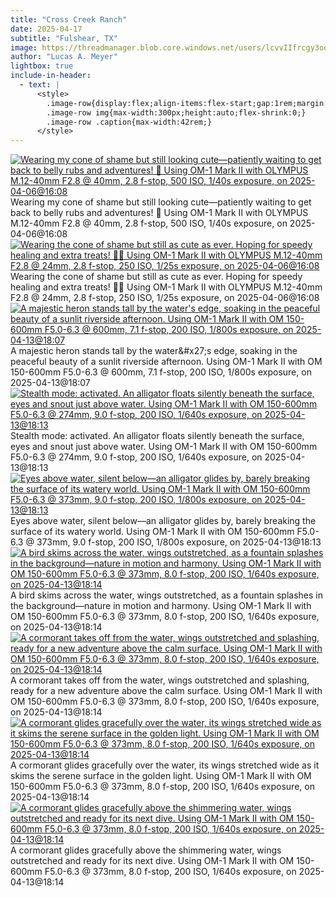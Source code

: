 ```yaml
---
title: "Cross Creek Ranch"
date: 2025-04-17
subtitle: "Fulshear, TX"
image: https://threadmanager.blob.core.windows.net/users/lcvvIIfrcgy3oo8NKhjkLYJDZvHJKG0Nj3gerYEDsgQ/themed_folders/photography/2025_04_17_Fulshear/e1662f44-2526-5707-a864-a961bb383e03_thumb.jpg
author: "Lucas A. Meyer"
lightbox: true
include-in-header:
  - text: |
      <style>
        .image-row{display:flex;align-items:flex-start;gap:1rem;margin:1rem 0;}
        .image-row img{max-width:300px;height:auto;flex-shrink:0;}
        .image-row .caption{max-width:42rem;}
      </style>
---
```



::: {.image-row}
[![Wearing my cone of shame but still looking cute—patiently waiting to get back to belly rubs and adventures! 🐾 Using OM-1 Mark II with OLYMPUS M.12-40mm F2.8 @ 40mm, 2.8 f-stop, 500 ISO, 1/40s exposure, on 2025-04-06@16:08](https://threadmanager.blob.core.windows.net/users/lcvvIIfrcgy3oo8NKhjkLYJDZvHJKG0Nj3gerYEDsgQ/themed_folders/photography/2025_04_17_Fulshear/91a589cb-0bbf-51b3-9898-972758a94aea_thumb.jpg){.lightbox title="Wearing my cone of shame but still looking cute—patiently waiting to get back to belly rubs and adventures! 🐾 Using OM-1 Mark II with OLYMPUS M.12-40mm F2.8 @ 40mm, 2.8 f-stop, 500 ISO, 1/40s exposure, on 2025-04-06@16:08" alt="Wearing my cone of shame but still looking cute—patiently waiting to get back to belly rubs and adventures! 🐾 Using OM-1 Mark II with OLYMPUS M.12-40mm F2.8 @ 40mm, 2.8 f-stop, 500 ISO, 1/40s exposure, on 2025-04-06@16:08"}](https://threadmanager.blob.core.windows.net/users/lcvvIIfrcgy3oo8NKhjkLYJDZvHJKG0Nj3gerYEDsgQ/themed_folders/photography/2025_04_17_Fulshear/91a589cb-0bbf-51b3-9898-972758a94aea.jpg)
<div class="caption">Wearing my cone of shame but still looking cute—patiently waiting to get back to belly rubs and adventures! 🐾 Using OM-1 Mark II with OLYMPUS M.12-40mm F2.8 @ 40mm, 2.8 f-stop, 500 ISO, 1/40s exposure, on 2025-04-06@16:08</div>
:::


::: {.image-row}
[![Wearing the cone of shame but still as cute as ever. Hoping for speedy healing and extra treats! 🐶💙 Using OM-1 Mark II with OLYMPUS M.12-40mm F2.8 @ 24mm, 2.8 f-stop, 250 ISO, 1/25s exposure, on 2025-04-06@16:08](https://threadmanager.blob.core.windows.net/users/lcvvIIfrcgy3oo8NKhjkLYJDZvHJKG0Nj3gerYEDsgQ/themed_folders/photography/2025_04_17_Fulshear/81fce621-723c-58cf-a093-cfd9a6a7ff04_thumb.jpg){.lightbox title="Wearing the cone of shame but still as cute as ever. Hoping for speedy healing and extra treats! 🐶💙 Using OM-1 Mark II with OLYMPUS M.12-40mm F2.8 @ 24mm, 2.8 f-stop, 250 ISO, 1/25s exposure, on 2025-04-06@16:08" alt="Wearing the cone of shame but still as cute as ever. Hoping for speedy healing and extra treats! 🐶💙 Using OM-1 Mark II with OLYMPUS M.12-40mm F2.8 @ 24mm, 2.8 f-stop, 250 ISO, 1/25s exposure, on 2025-04-06@16:08"}](https://threadmanager.blob.core.windows.net/users/lcvvIIfrcgy3oo8NKhjkLYJDZvHJKG0Nj3gerYEDsgQ/themed_folders/photography/2025_04_17_Fulshear/81fce621-723c-58cf-a093-cfd9a6a7ff04.jpg)
<div class="caption">Wearing the cone of shame but still as cute as ever. Hoping for speedy healing and extra treats! 🐶💙 Using OM-1 Mark II with OLYMPUS M.12-40mm F2.8 @ 24mm, 2.8 f-stop, 250 ISO, 1/25s exposure, on 2025-04-06@16:08</div>
:::


::: {.image-row}
[![A majestic heron stands tall by the water&#x27;s edge, soaking in the peaceful beauty of a sunlit riverside afternoon. Using OM-1 Mark II with OM 150-600mm F5.0-6.3 @ 600mm, 7.1 f-stop, 200 ISO, 1/800s exposure, on 2025-04-13@18:07](https://threadmanager.blob.core.windows.net/users/lcvvIIfrcgy3oo8NKhjkLYJDZvHJKG0Nj3gerYEDsgQ/themed_folders/photography/2025_04_17_Fulshear/236dfa15-4107-5120-8f7f-854c9b2b17e3_thumb.jpg){.lightbox title="A majestic heron stands tall by the water&#x27;s edge, soaking in the peaceful beauty of a sunlit riverside afternoon. Using OM-1 Mark II with OM 150-600mm F5.0-6.3 @ 600mm, 7.1 f-stop, 200 ISO, 1/800s exposure, on 2025-04-13@18:07" alt="A majestic heron stands tall by the water&#x27;s edge, soaking in the peaceful beauty of a sunlit riverside afternoon. Using OM-1 Mark II with OM 150-600mm F5.0-6.3 @ 600mm, 7.1 f-stop, 200 ISO, 1/800s exposure, on 2025-04-13@18:07"}](https://threadmanager.blob.core.windows.net/users/lcvvIIfrcgy3oo8NKhjkLYJDZvHJKG0Nj3gerYEDsgQ/themed_folders/photography/2025_04_17_Fulshear/236dfa15-4107-5120-8f7f-854c9b2b17e3.jpg)
<div class="caption">A majestic heron stands tall by the water&amp;#x27;s edge, soaking in the peaceful beauty of a sunlit riverside afternoon. Using OM-1 Mark II with OM 150-600mm F5.0-6.3 @ 600mm, 7.1 f-stop, 200 ISO, 1/800s exposure, on 2025-04-13@18:07</div>
:::


::: {.image-row}
[![Stealth mode: activated. An alligator floats silently beneath the surface, eyes and snout just above water. Using OM-1 Mark II with OM 150-600mm F5.0-6.3 @ 274mm, 9.0 f-stop, 200 ISO, 1/640s exposure, on 2025-04-13@18:13](https://threadmanager.blob.core.windows.net/users/lcvvIIfrcgy3oo8NKhjkLYJDZvHJKG0Nj3gerYEDsgQ/themed_folders/photography/2025_04_17_Fulshear/e1662f44-2526-5707-a864-a961bb383e03_thumb.jpg){.lightbox title="Stealth mode: activated. An alligator floats silently beneath the surface, eyes and snout just above water. Using OM-1 Mark II with OM 150-600mm F5.0-6.3 @ 274mm, 9.0 f-stop, 200 ISO, 1/640s exposure, on 2025-04-13@18:13" alt="Stealth mode: activated. An alligator floats silently beneath the surface, eyes and snout just above water. Using OM-1 Mark II with OM 150-600mm F5.0-6.3 @ 274mm, 9.0 f-stop, 200 ISO, 1/640s exposure, on 2025-04-13@18:13"}](https://threadmanager.blob.core.windows.net/users/lcvvIIfrcgy3oo8NKhjkLYJDZvHJKG0Nj3gerYEDsgQ/themed_folders/photography/2025_04_17_Fulshear/e1662f44-2526-5707-a864-a961bb383e03.jpg)
<div class="caption">Stealth mode: activated. An alligator floats silently beneath the surface, eyes and snout just above water. Using OM-1 Mark II with OM 150-600mm F5.0-6.3 @ 274mm, 9.0 f-stop, 200 ISO, 1/640s exposure, on 2025-04-13@18:13</div>
:::


::: {.image-row}
[![Eyes above water, silent below—an alligator glides by, barely breaking the surface of its watery world. Using OM-1 Mark II with OM 150-600mm F5.0-6.3 @ 373mm, 9.0 f-stop, 200 ISO, 1/800s exposure, on 2025-04-13@18:13](https://threadmanager.blob.core.windows.net/users/lcvvIIfrcgy3oo8NKhjkLYJDZvHJKG0Nj3gerYEDsgQ/themed_folders/photography/2025_04_17_Fulshear/6f37193e-3673-5410-ae7a-3b0dac6bd977_thumb.jpg){.lightbox title="Eyes above water, silent below—an alligator glides by, barely breaking the surface of its watery world. Using OM-1 Mark II with OM 150-600mm F5.0-6.3 @ 373mm, 9.0 f-stop, 200 ISO, 1/800s exposure, on 2025-04-13@18:13" alt="Eyes above water, silent below—an alligator glides by, barely breaking the surface of its watery world. Using OM-1 Mark II with OM 150-600mm F5.0-6.3 @ 373mm, 9.0 f-stop, 200 ISO, 1/800s exposure, on 2025-04-13@18:13"}](https://threadmanager.blob.core.windows.net/users/lcvvIIfrcgy3oo8NKhjkLYJDZvHJKG0Nj3gerYEDsgQ/themed_folders/photography/2025_04_17_Fulshear/6f37193e-3673-5410-ae7a-3b0dac6bd977.jpg)
<div class="caption">Eyes above water, silent below—an alligator glides by, barely breaking the surface of its watery world. Using OM-1 Mark II with OM 150-600mm F5.0-6.3 @ 373mm, 9.0 f-stop, 200 ISO, 1/800s exposure, on 2025-04-13@18:13</div>
:::


::: {.image-row}
[![A bird skims across the water, wings outstretched, as a fountain splashes in the background—nature in motion and harmony. Using OM-1 Mark II with OM 150-600mm F5.0-6.3 @ 373mm, 8.0 f-stop, 200 ISO, 1/640s exposure, on 2025-04-13@18:14](https://threadmanager.blob.core.windows.net/users/lcvvIIfrcgy3oo8NKhjkLYJDZvHJKG0Nj3gerYEDsgQ/themed_folders/photography/2025_04_17_Fulshear/20ef960f-dcc0-5222-b2fa-6e971e971433_thumb.jpg){.lightbox title="A bird skims across the water, wings outstretched, as a fountain splashes in the background—nature in motion and harmony. Using OM-1 Mark II with OM 150-600mm F5.0-6.3 @ 373mm, 8.0 f-stop, 200 ISO, 1/640s exposure, on 2025-04-13@18:14" alt="A bird skims across the water, wings outstretched, as a fountain splashes in the background—nature in motion and harmony. Using OM-1 Mark II with OM 150-600mm F5.0-6.3 @ 373mm, 8.0 f-stop, 200 ISO, 1/640s exposure, on 2025-04-13@18:14"}](https://threadmanager.blob.core.windows.net/users/lcvvIIfrcgy3oo8NKhjkLYJDZvHJKG0Nj3gerYEDsgQ/themed_folders/photography/2025_04_17_Fulshear/20ef960f-dcc0-5222-b2fa-6e971e971433.jpg)
<div class="caption">A bird skims across the water, wings outstretched, as a fountain splashes in the background—nature in motion and harmony. Using OM-1 Mark II with OM 150-600mm F5.0-6.3 @ 373mm, 8.0 f-stop, 200 ISO, 1/640s exposure, on 2025-04-13@18:14</div>
:::


::: {.image-row}
[![A cormorant takes off from the water, wings outstretched and splashing, ready for a new adventure above the calm surface. Using OM-1 Mark II with OM 150-600mm F5.0-6.3 @ 373mm, 8.0 f-stop, 200 ISO, 1/640s exposure, on 2025-04-13@18:14](https://threadmanager.blob.core.windows.net/users/lcvvIIfrcgy3oo8NKhjkLYJDZvHJKG0Nj3gerYEDsgQ/themed_folders/photography/2025_04_17_Fulshear/7d9599b3-9977-553e-bc33-7a886e830cc6_thumb.jpg){.lightbox title="A cormorant takes off from the water, wings outstretched and splashing, ready for a new adventure above the calm surface. Using OM-1 Mark II with OM 150-600mm F5.0-6.3 @ 373mm, 8.0 f-stop, 200 ISO, 1/640s exposure, on 2025-04-13@18:14" alt="A cormorant takes off from the water, wings outstretched and splashing, ready for a new adventure above the calm surface. Using OM-1 Mark II with OM 150-600mm F5.0-6.3 @ 373mm, 8.0 f-stop, 200 ISO, 1/640s exposure, on 2025-04-13@18:14"}](https://threadmanager.blob.core.windows.net/users/lcvvIIfrcgy3oo8NKhjkLYJDZvHJKG0Nj3gerYEDsgQ/themed_folders/photography/2025_04_17_Fulshear/7d9599b3-9977-553e-bc33-7a886e830cc6.jpg)
<div class="caption">A cormorant takes off from the water, wings outstretched and splashing, ready for a new adventure above the calm surface. Using OM-1 Mark II with OM 150-600mm F5.0-6.3 @ 373mm, 8.0 f-stop, 200 ISO, 1/640s exposure, on 2025-04-13@18:14</div>
:::


::: {.image-row}
[![A cormorant glides gracefully over the water, its wings stretched wide as it skims the serene surface in the golden light. Using OM-1 Mark II with OM 150-600mm F5.0-6.3 @ 373mm, 8.0 f-stop, 200 ISO, 1/640s exposure, on 2025-04-13@18:14](https://threadmanager.blob.core.windows.net/users/lcvvIIfrcgy3oo8NKhjkLYJDZvHJKG0Nj3gerYEDsgQ/themed_folders/photography/2025_04_17_Fulshear/0e5bbcce-0454-5999-b7b4-3adf92b37473_thumb.jpg){.lightbox title="A cormorant glides gracefully over the water, its wings stretched wide as it skims the serene surface in the golden light. Using OM-1 Mark II with OM 150-600mm F5.0-6.3 @ 373mm, 8.0 f-stop, 200 ISO, 1/640s exposure, on 2025-04-13@18:14" alt="A cormorant glides gracefully over the water, its wings stretched wide as it skims the serene surface in the golden light. Using OM-1 Mark II with OM 150-600mm F5.0-6.3 @ 373mm, 8.0 f-stop, 200 ISO, 1/640s exposure, on 2025-04-13@18:14"}](https://threadmanager.blob.core.windows.net/users/lcvvIIfrcgy3oo8NKhjkLYJDZvHJKG0Nj3gerYEDsgQ/themed_folders/photography/2025_04_17_Fulshear/0e5bbcce-0454-5999-b7b4-3adf92b37473.jpg)
<div class="caption">A cormorant glides gracefully over the water, its wings stretched wide as it skims the serene surface in the golden light. Using OM-1 Mark II with OM 150-600mm F5.0-6.3 @ 373mm, 8.0 f-stop, 200 ISO, 1/640s exposure, on 2025-04-13@18:14</div>
:::


::: {.image-row}
[![A cormorant glides gracefully above the shimmering water, wings outstretched and ready for its next dive. Using OM-1 Mark II with OM 150-600mm F5.0-6.3 @ 373mm, 8.0 f-stop, 200 ISO, 1/640s exposure, on 2025-04-13@18:14](https://threadmanager.blob.core.windows.net/users/lcvvIIfrcgy3oo8NKhjkLYJDZvHJKG0Nj3gerYEDsgQ/themed_folders/photography/2025_04_17_Fulshear/a3d6e149-89f8-5443-900f-e459c19a508d_thumb.jpg){.lightbox title="A cormorant glides gracefully above the shimmering water, wings outstretched and ready for its next dive. Using OM-1 Mark II with OM 150-600mm F5.0-6.3 @ 373mm, 8.0 f-stop, 200 ISO, 1/640s exposure, on 2025-04-13@18:14" alt="A cormorant glides gracefully above the shimmering water, wings outstretched and ready for its next dive. Using OM-1 Mark II with OM 150-600mm F5.0-6.3 @ 373mm, 8.0 f-stop, 200 ISO, 1/640s exposure, on 2025-04-13@18:14"}](https://threadmanager.blob.core.windows.net/users/lcvvIIfrcgy3oo8NKhjkLYJDZvHJKG0Nj3gerYEDsgQ/themed_folders/photography/2025_04_17_Fulshear/a3d6e149-89f8-5443-900f-e459c19a508d.jpg)
<div class="caption">A cormorant glides gracefully above the shimmering water, wings outstretched and ready for its next dive. Using OM-1 Mark II with OM 150-600mm F5.0-6.3 @ 373mm, 8.0 f-stop, 200 ISO, 1/640s exposure, on 2025-04-13@18:14</div>
:::

